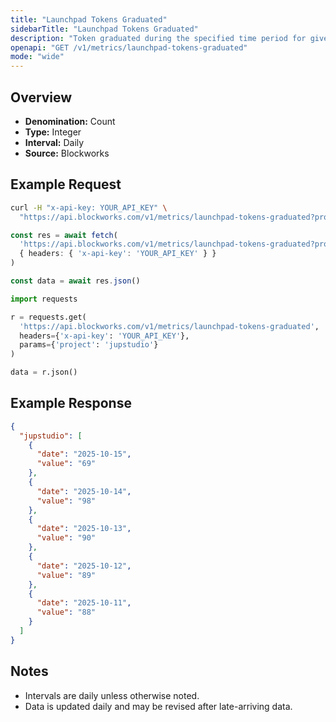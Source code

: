 ```yaml
---
title: "Launchpad Tokens Graduated"
sidebarTitle: "Launchpad Tokens Graduated"
description: "Token graduated during the specified time period for given launchpad."
openapi: "GET /v1/metrics/launchpad-tokens-graduated"
mode: "wide"
---
```


## Overview

- **Denomination:** Count
- **Type:** Integer
- **Interval:** Daily
- **Source:** Blockworks

## Example Request

<CodeGroup>

```bash cURL
curl -H "x-api-key: YOUR_API_KEY" \
  "https://api.blockworks.com/v1/metrics/launchpad-tokens-graduated?project=jupstudio"
```

```typescript TypeScript
const res = await fetch(
  'https://api.blockworks.com/v1/metrics/launchpad-tokens-graduated?project=jupstudio',
  { headers: { 'x-api-key': 'YOUR_API_KEY' } }
)

const data = await res.json()
```

```python Python
import requests

r = requests.get(
  'https://api.blockworks.com/v1/metrics/launchpad-tokens-graduated',
  headers={'x-api-key': 'YOUR_API_KEY'},
  params={'project': 'jupstudio'}
)

data = r.json()
```

</CodeGroup>

## Example Response

```json
{
  "jupstudio": [
    {
      "date": "2025-10-15",
      "value": "69"
    },
    {
      "date": "2025-10-14",
      "value": "98"
    },
    {
      "date": "2025-10-13",
      "value": "90"
    },
    {
      "date": "2025-10-12",
      "value": "89"
    },
    {
      "date": "2025-10-11",
      "value": "88"
    }
  ]
}
```

## Notes
- Intervals are daily unless otherwise noted.
- Data is updated daily and may be revised after late-arriving data.